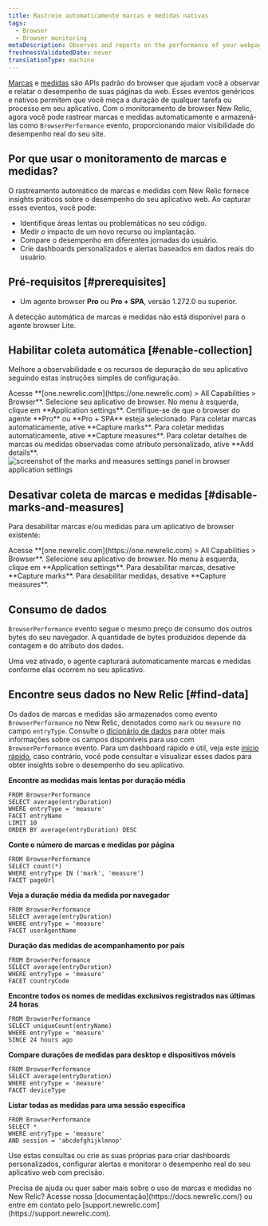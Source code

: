 ```yaml
---
title: Rastreie automaticamente marcas e medidas nativas
tags:
  - Browser
  - Browser monitoring
metaDescription: Observes and reports on the performance of your webpages by automatically tracking native marks and measures.
freshnessValidatedDate: never
translationType: machine
---
```


[Marcas](https://developer.mozilla.org/en-US/docs/Web/API/Performance/mark) e [medidas](https://developer.mozilla.org/en-US/docs/Web/API/Performance/measure) são APIs padrão do browser que ajudam você a observar e relatar o desempenho de suas páginas da web. Esses eventos genéricos e nativos permitem que você meça a duração de qualquer tarefa ou processo em seu aplicativo. Com o monitoramento de browser New Relic, agora você pode rastrear marcas e medidas automaticamente e armazená-las como `BrowserPerformance` evento, proporcionando maior visibilidade do desempenho real do seu site.

## Por que usar o monitoramento de marcas e medidas?

O rastreamento automático de marcas e medidas com New Relic fornece insights práticos sobre o desempenho do seu aplicativo web. Ao capturar esses eventos, você pode:

* Identifique áreas lentas ou problemáticas no seu código.
* Medir o impacto de um novo recurso ou implantação.
* Compare o desempenho em diferentes jornadas do usuário.
* Crie dashboards personalizados e alertas baseados em dados reais do usuário.

## Pré-requisitos [#prerequisites]

* Um agente browser **Pro** ou **Pro + SPA**, versão 1.272.0 ou superior.

<Callout variant="important">
  A detecção automática de marcas e medidas não está disponível para o agente browser Lite.
</Callout>

## Habilitar coleta automática [#enable-collection]

Melhore a observabilidade e os recursos de depuração do seu aplicativo seguindo estas instruções simples de configuração.

<Steps>
  <Step>
    Acesse **[one.newrelic.com](https://one.newrelic.com) &gt; All Capabilities &gt; Browser**.
  </Step>

  <Step>
    Selecione seu aplicativo de browser.
  </Step>

  <Step>
    No menu à esquerda, clique em **Application settings**.
  </Step>

  <Step>
    Certifique-se de que o browser do agente **Pro** ou **Pro + SPA** esteja selecionado.
  </Step>

  <Step>
    Para coletar marcas automaticamente, ative **Capture marks**. Para coletar medidas automaticamente, ative **Capture measures**. Para coletar detalhes de marcas ou medidas observadas como atributo personalizado, ative **Add details**.
  </Step>
</Steps>

<img title="Marks and measures settings" alt="screenshot of the marks and measures settings panel in browser application settings" src="/images/M_and_M settings.png" />

## Desativar coleta de marcas e medidas [#disable-marks-and-measures]

Para desabilitar marcas e/ou medidas para um aplicativo de browser existente:

<Steps>
  <Step>
    Acesse **[one.newrelic.com](https://one.newrelic.com) &gt; All Capabilities &gt; Browser**.
  </Step>

  <Step>
    Selecione seu aplicativo de browser.
  </Step>

  <Step>
    No menu à esquerda, clique em **Application settings**.
  </Step>

  <Step>
    Para desabilitar marcas, desative **Capture marks**. Para desabilitar medidas, desative **Capture measures**.
  </Step>
</Steps>

## Consumo de dados

`BrowserPerformance` evento segue o mesmo preço de consumo dos outros bytes do seu navegador. A quantidade de bytes produzidos depende da contagem e do atributo dos dados.

Uma vez ativado, o agente capturará automaticamente marcas e medidas conforme elas ocorrem no seu aplicativo.

## Encontre seus dados no New Relic [#find-data]

Os dados de marcas e medidas são armazenados como evento `BrowserPerformance` no New Relic, denotados como `mark` ou `measure` no campo `entryType`. Consulte o [dicionário de dados](https://docs.newrelic.com/attribute-dictionary/?event=BrowserPerformance) para obter mais informações sobre os campos disponíveis para uso com `BrowserPerformance` evento. Para um dashboard rápido e útil, veja este [início rápido](https://newrelic.com/instant-observability/browser-marks-and-measures), caso contrário, você pode consultar e visualizar esses dados para obter insights sobre o desempenho do seu aplicativo.

**Encontre as medidas mais lentas por duração média**

```nrql
FROM BrowserPerformance 
SELECT average(entryDuration) 
WHERE entryType = 'measure' 
FACET entryName 
LIMIT 10 
ORDER BY average(entryDuration) DESC
```

**Conte o número de marcas e medidas por página**

```nrql
FROM BrowserPerformance 
SELECT count(*) 
WHERE entryType IN ('mark', 'measure') 
FACET pageUrl
```

**Veja a duração média da medida por navegador**

```nrql
FROM BrowserPerformance 
SELECT average(entryDuration) 
WHERE entryType = 'measure' 
FACET userAgentName
```

**Duração das medidas de acompanhamento por país**

```nrql
FROM BrowserPerformance 
SELECT average(entryDuration) 
WHERE entryType = 'measure' 
FACET countryCode
```

**Encontre todos os nomes de medidas exclusivos registrados nas últimas 24 horas**

```nrql
FROM BrowserPerformance 
SELECT uniqueCount(entryName) 
WHERE entryType = 'measure' 
SINCE 24 hours ago
```

**Compare durações de medidas para desktop e dispositivos móveis**

```nrql
FROM BrowserPerformance 
SELECT average(entryDuration) 
WHERE entryType = 'measure' 
FACET deviceType
```

**Listar todas as medidas para uma sessão específica**

```nrql
FROM BrowserPerformance 
SELECT * 
WHERE entryType = 'measure' 
AND session = 'abcdefghijklmnop'
```

Use estas consultas ou crie as suas próprias para criar dashboards personalizados, configurar alertas e monitorar o desempenho real do seu aplicativo web com precisão.

<Callout variant="tip">
  Precisa de ajuda ou quer saber mais sobre o uso de marcas e medidas no New Relic? Acesse nossa [documentação](https://docs.newrelic.com/) ou entre em contato pelo [support.newrelic.com](https://support.newrelic.com).
</Callout>